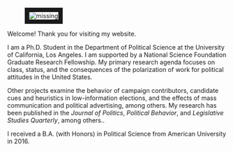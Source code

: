 <link rel="stylesheet" href="styles.css" type="text/css">
<link rel="stylesheet" href="site_libs/academicons-1.8.6/css/academicons.css" type="text/css">

<div id="columns">
  <div id="left">
  <figure>
  <img src="images/hamel_photo.jpg" style="border:10px solid;" alt = "missing" />
  </figure>
  </div>
  <div id="right">
  <p>Welcome! Thank you for visiting my website.</p>
  <p>I am a Ph.D. Student in the Department of Political Science at the University of California, Los Angeles. I am supported by a National Science Foundation Graduate Research Fellowship. My primary research agenda focuses on class, status, and the consequences of the polarization of work for political attitudes in the United States. </p>
  <p> Other projects examine the behavior of campaign contributors, candidate cues and heuristics in low-information elections, and the effects of mass communication and political advertising, among others. My research has been published in the *Journal of Politics*, *Political Behavior*, and *Legislative Studies Quarterly*, among others..</p>
  <p> I received a B.A. (with Honors) in Political Science from American University in 2016.</p>
  </div>
  </div>